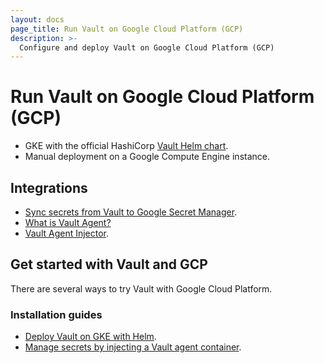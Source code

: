 ```yaml
---
layout: docs
page_title: Run Vault on Google Cloud Platform (GCP)
description: >-
  Configure and deploy Vault on Google Cloud Platform (GCP)
---
```


# Run Vault on Google Cloud Platform (GCP)

- GKE with the official HashiCorp [Vault Helm chart](/vault/docs/deploy/kubernetes/helm).
- Manual deployment on a Google Compute Engine instance.

## Integrations

- [Sync secrets from Vault to Google Secret Manager](/vault/docs/sync/gcpsm).
- [What is Vault Agent?](/vault/docs/agent-and-proxy/agent)
- [Vault Agent Injector](/vault/docs/deploy/kubernetes/injector).

## Get started with Vault and GCP

There are several ways to try Vault with Google Cloud Platform.

### Installation guides

- [Deploy Vault on GKE with Helm](/vault/docs/deploy/gcp/gke).
- [Manage secrets by injecting a Vault agent container](/vault/tutorials/kubernetes/kubernetes-sidecar).